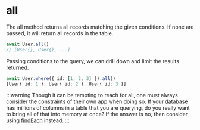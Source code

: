 # all

The all method returns all records matching the given conditions. If none are passed, it will return all records in the table.

```ts
await User.all()
// [User{}, User{}, ...]
```

Passing conditions to the query, we can drill down and limit the results returned.

```ts
await User.where({ id: [1, 2, 3] }).all()
[User{ id: 1 }, User{ id: 2 }, User{ id: 3 }]
```

:::warning
Though it can be tempting to reach for all, one must always consider the constraints of their own app when doing so. If your database has millions of columns in a table that you are querying, do you really want to bring all of that into memory at once? If the answer is no, then consider using [findEach](/docs/models/querying/findEach) instead.
:::
